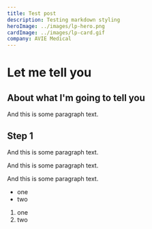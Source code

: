 ```yaml
---
title: Test post 
description: Testing markdown styling
heroImage: ../images/lp-hero.png
cardImage: ../images/lp-card.gif
company: AVIE Medical
---
```



# Let me tell you

## About what I'm going to tell you

And this is some paragraph text.

## Step 1

And this is some paragraph text.

And this is some paragraph text.

And this is some paragraph text.

- one 
- two

1. one 
2. two